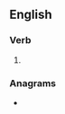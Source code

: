 ==English==

===Verb===
{{head|en|verb form}}

# {{en-past of|corral}}

===Anagrams===
* {{anagrams|en|carrolled}}